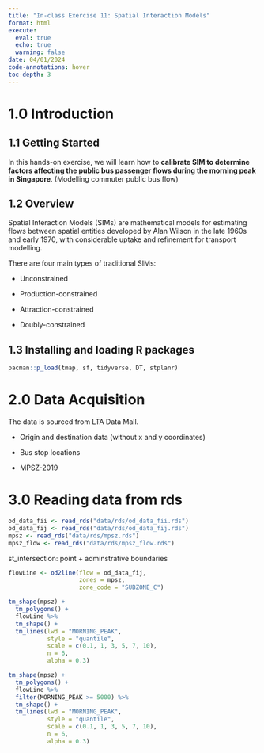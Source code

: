 ```yaml
---
title: "In-class Exercise 11: Spatial Interaction Models"
format: html
execute:
  eval: true
  echo: true
  warning: false
date: 04/01/2024
code-annotations: hover
toc-depth: 3
---
```


# 1.0 Introduction

## 1.1 Getting Started

In this hands-on exercise, we will learn how to **calibrate SIM to determine factors affecting the public bus passenger flows during the morning peak in Singapore**. (Modelling commuter public bus flow)

## 1.2 Overview

Spatial Interaction Models (SIMs) are mathematical models for estimating flows between spatial entities developed by Alan Wilson in the late 1960s and early 1970, with considerable uptake and refinement for transport modelling.

There are four main types of traditional SIMs:

-   Unconstrained

-   Production-constrained

-   Attraction-constrained

-   Doubly-constrained

## 1.3 Installing and loading R packages

```r
pacman::p_load(tmap, sf, tidyverse, DT, stplanr)
```

# 2.0 Data Acquisition

The data is sourced from LTA Data Mall.

-   Origin and destination data (without x and y coordinates)

-   Bus stop locations

-   MPSZ-2019

# 3.0 Reading data from rds

```r
od_data_fii <- read_rds("data/rds/od_data_fii.rds")
od_data_fij <- read_rds("data/rds/od_data_fij.rds")
mpsz <- read_rds("data/rds/mpsz.rds")
mpsz_flow <- read_rds("data/rds/mpsz_flow.rds")
```

st_intersection: point + adminstrative boundaries

```r
flowLine <- od2line(flow = od_data_fij,
                    zones = mpsz,
                    zone_code = "SUBZONE_C")
```

```r
tm_shape(mpsz) + 
  tm_polygons() + 
  flowLine %>%
  tm_shape() + 
  tm_lines(lwd = "MORNING_PEAK",
           style = "quantile",
           scale = c(0.1, 1, 3, 5, 7, 10),
           n = 6,
           alpha = 0.3)
```

```r
tm_shape(mpsz) + 
  tm_polygons() + 
  flowLine %>%
  filter(MORNING_PEAK >= 5000) %>%
  tm_shape() + 
  tm_lines(lwd = "MORNING_PEAK",
           style = "quantile",
           scale = c(0.1, 1, 3, 5, 7, 10),
           n = 6,
           alpha = 0.3)
```
